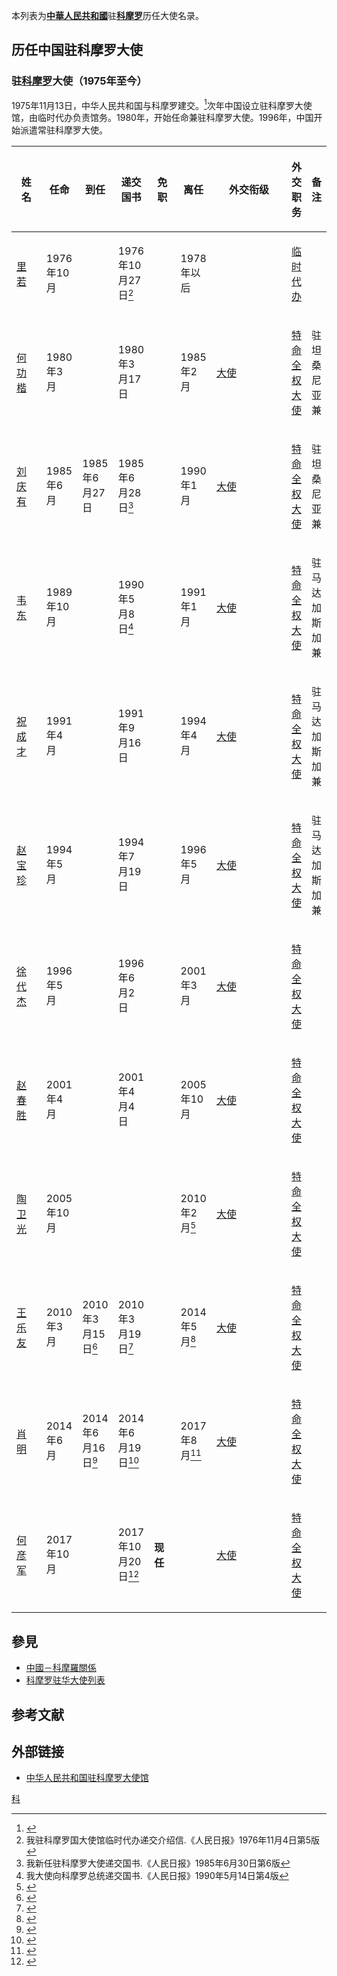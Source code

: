 本列表为'''[[中華人民共和國|中華人民共和國]]'''驻'''[[科摩罗|科摩罗]]'''历任大使名录。

== 历任中国驻科摩罗大使 ==
=== {{PRC}}驻[[科摩罗|科摩罗]]大使（1975年至今） ===
1975年11月13日，中华人民共和国与科摩罗建交。<ref>{{cite web|url=http://www.fmprc.gov.cn/web/gjhdq_676201/gj_676203/fz_677316/1206_677872/sbgx_677876/|title=中国同科摩罗的关系|publisher=中华人民共和国外交部|accessdate=2017-10-18|archive-date=2017-10-18|archive-url=https://web.archive.org/web/20171018134105/http://www.fmprc.gov.cn/web/gjhdq_676201/gj_676203/fz_677316/1206_677872/sbgx_677876/|dead-url=no}}</ref>次年中国设立驻科摩罗大使馆，由临时代办负责馆务。1980年，开始任命兼驻科摩罗大使。1996年，中国开始派遣常驻科摩罗大使。
{| class="wikitable"
|-
! width=12% |姓名
! width=10% |任命
! width=10% |到任
! width=10% |递交国书
! width=10% |免职
! width=10% |离任
! width=8% |外交衔级
! width=10% |外交职务
! width=13% colspan="2" |备注
|-
| [[里若|里若]]
| 1976年10月
|
| 1976年10月27日<ref>我驻科摩罗国大使馆临时代办递交介绍信.《人民日报》1976年11月4日第5版</ref>
|
| 1978年以后
|
| [[临时代办|临时代办]]
|
|-
| [[何功楷|何功楷]]
| 1980年3月
|
| 1980年3月17日
|
| 1985年2月
| [[大使|大使]]
| [[特命全权大使|特命全权大使]]
| 驻坦桑尼亚兼
|-
| [[刘庆有|刘庆有]]
| 1985年6月
| 1985年6月27日
| 1985年6月28日<ref>我新任驻科摩罗大使递交国书.《人民日报》1985年6月30日第6版</ref>
|
| 1990年1月
| [[大使|大使]]
| [[特命全权大使|特命全权大使]]
| 驻坦桑尼亚兼
|-
| [[韦东|韦东]]
| 1989年10月
|
| 1990年5月8日<ref>我大使向科摩罗总统递交国书.《人民日报》1990年5月14日第4版</ref>
|
| 1991年1月
| [[大使|大使]]
| [[特命全权大使|特命全权大使]]
| 驻马达加斯加兼
|-
| [[祝成才|祝成才]]
| 1991年4月
|
| 1991年9月16日
|
| 1994年4月
| [[大使|大使]]
| [[特命全权大使|特命全权大使]]
| 驻马达加斯加兼
|-
| [[赵宝珍|赵宝珍]]
| 1994年5月
|
| 1994年7月19日
|
| 1996年5月
| [[大使|大使]]
| [[特命全权大使|特命全权大使]]
| 驻马达加斯加兼
|-
| [[徐代杰|徐代杰]]
| 1996年5月
|
| 1996年6月2日
|
| 2001年3月
| [[大使|大使]]
| [[特命全权大使|特命全权大使]]
|
|-
| [[赵春胜|赵春胜]]
| 2001年4月
|
| 2001年4月4日
| 
| 2005年10月
| [[大使|大使]]
| [[特命全权大使|特命全权大使]]
|
|-
| [[陶卫光|陶卫光]]
| 2005年10月
|
|
|
| 2010年2月<ref>{{Cite web |url=https://www.fmprc.gov.cn/web/gjhdq_676201/gj_676203/fz_677316/1206_677872/1206x2_677892/t659366.shtml |title=科摩罗总统桑比为陶卫光大使授勋 |accessdate=2018-12-06 |archive-date=2018-12-06 |archive-url=https://web.archive.org/web/20181206145330/https://www.fmprc.gov.cn/web/gjhdq_676201/gj_676203/fz_677316/1206_677872/1206x2_677892/t659366.shtml |dead-url=no }}</ref>
| [[大使|大使]]
| [[特命全权大使|特命全权大使]]
|
|-
| [[王乐友|王乐友]]
| 2010年3月
| 2010年3月15日<ref>{{Cite web |url=https://www.fmprc.gov.cn/web/gjhdq_676201/gj_676203/fz_677316/1206_677872/1206x2_677892/t673760.shtml |title=驻科摩罗大使王乐友抵莫罗尼履新 |accessdate=2018-12-06 |archive-date=2018-12-06 |archive-url=https://web.archive.org/web/20181206192545/https://www.fmprc.gov.cn/web/gjhdq_676201/gj_676203/fz_677316/1206_677872/1206x2_677892/t673760.shtml |dead-url=no }}</ref>
| 2010年3月19日<ref>{{Cite web |url=https://www.fmprc.gov.cn/web/gjhdq_676201/gj_676203/fz_677316/1206_677872/1206x2_677892/t674209.shtml |title=驻科摩罗大使王乐友向科总统桑比递交国书 |accessdate=2018-12-06 |archive-date=2018-12-06 |archive-url=https://web.archive.org/web/20181206192508/https://www.fmprc.gov.cn/web/gjhdq_676201/gj_676203/fz_677316/1206_677872/1206x2_677892/t674209.shtml |dead-url=no }}</ref>
|
| 2014年5月<ref>{{Cite web |url=https://www.fmprc.gov.cn/web/gjhdq_676201/gj_676203/fz_677316/1206_677872/1206x2_677892/t1158942.shtml |title=驻科摩罗大使王乐友举行离任招待会 |accessdate=2018-12-06 |archive-date=2018-12-06 |archive-url=https://web.archive.org/web/20181206192555/https://www.fmprc.gov.cn/web/gjhdq_676201/gj_676203/fz_677316/1206_677872/1206x2_677892/t1158942.shtml |dead-url=no }}</ref>
| [[大使|大使]]
| [[特命全权大使|特命全权大使]]
|
|-
| [[肖明_(外交官)|肖明]]
| 2014年6月
| 2014年6月16日<ref>{{Cite web |url=https://www.fmprc.gov.cn/web/gjhdq_676201/gj_676203/fz_677316/1206_677872/1206x2_677892/t1166547.shtml |title=驻科摩罗大使肖明向科外长递交国书副本 |accessdate=2018-12-06 |archive-date=2018-12-06 |archive-url=https://web.archive.org/web/20181206192524/https://www.fmprc.gov.cn/web/gjhdq_676201/gj_676203/fz_677316/1206_677872/1206x2_677892/t1166547.shtml |dead-url=no }}</ref>
| 2014年6月19日<ref>{{Cite web |url=https://www.fmprc.gov.cn/web/gjhdq_676201/gj_676203/fz_677316/1206_677872/1206x2_677892/t1167894.shtml |title=驻科摩罗大使肖明向科总统伊基利卢递交国书 |accessdate=2018-12-06 |archive-date=2018-12-06 |archive-url=https://web.archive.org/web/20181206145346/https://www.fmprc.gov.cn/web/gjhdq_676201/gj_676203/fz_677316/1206_677872/1206x2_677892/t1167894.shtml |dead-url=no }}</ref>
|
| 2017年8月<ref>{{Cite web |url=https://www.fmprc.gov.cn/web/gjhdq_676201/gj_676203/fz_677316/1206_677872/1206x2_677892/t1482715.shtml |title=驻科摩罗大使肖明辞行拜会科总统阿扎利 |accessdate=2018-12-06 |archive-date=2018-12-06 |archive-url=https://web.archive.org/web/20181206145432/https://www.fmprc.gov.cn/web/gjhdq_676201/gj_676203/fz_677316/1206_677872/1206x2_677892/t1482715.shtml |dead-url=no }}</ref>
| [[大使|大使]]
| [[特命全权大使|特命全权大使]]
|
|-
| [[何彦军|何彦军]]
| 2017年10月
|
| 2017年10月20日<ref>{{Cite web |url=http://km.mofcom.gov.cn/article/zxhz/201710/20171002659597.shtml |title=中国驻科摩罗大使何彦军向科总统阿扎利递交国书 |accessdate=2018-12-10 |archive-date=2019-01-24 |archive-url=https://web.archive.org/web/20190124031636/http://km.mofcom.gov.cn/article/zxhz/201710/20171002659597.shtml |dead-url=no }}</ref>
| '''现任'''
|
| [[大使|大使]]
| [[特命全权大使|特命全权大使]]
|
|}

== 參見 ==
* [[中國－科摩羅關係|中國－科摩羅關係]]
* [[科摩罗驻华大使列表|科摩罗驻华大使列表]]

== 参考文献 ==
{{Reflist|2}}

== 外部链接 ==
*[http://km.china-embassy.gov.cn/chn/ 中华人民共和国驻科摩罗大使馆]{{zh-hans icon}}{{fr icon}}

{{中国驻外大使|共和國}}

[[Category:中国驻外大使列表|科]]